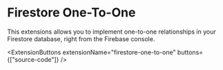
# Firestore One-To-One

This extensions allows you to implement one-to-one relationships in your Firestore database, right from the Firebase console.

<ExtensionButtons
  extensionName="firestore-one-to-one"
  buttons={["source-code"]}
/>
